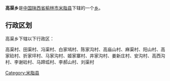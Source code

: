 {{中国乡级行政区
|行政区全称 = 高渠乡
|景观照片文件名 = 
|景观照片描述 = 
|汉语拼音 =
|其他语言 = 
|其他语言名称 = 
|位置图文件名 = 
|位置图描述 = 
|自定义图片=
|上级行政区 = [[陕西省|陕西省]][[榆林市|榆林市]][[米脂县|米脂县]]
|行政区类别 = [[乡级行政区|乡]]
|行政区划代码 = 
|行政区划 = 
|村委会 = 
|居委会 = 
|建置时间 = 
|领导职位 = 
|领导名称 = 
|政府驻地 = 
|毗邻 = 
|地理坐标 = 
|总面积 = 
|总人口 = 
|户籍人口 = 
|户籍人口年份 = 
|常住人口 = 
|常住人口年份 = 
|人口密度 = 
|GDP = 
|邮政编码 = 
|电话区号 = 
|官方网站 = 
|网站名称 = 
}}
'''高渠乡'''是[[中华人民共和国|中国]][[陕西省|陕西省]][[榆林市|榆林市]][[米脂县|米脂县]]下辖的一个[[乡级行政区|乡]]。

== 行政区划 ==
高渠乡下辖以下行政区：

高渠村、田渠村、冯渠村、白家墕村、陈家沟村、高庙山村、麻渠村、阳山村、高家硷村、折家坪村、马家沟村、姬家寨村、井家沟村、姜新庄村、安沟村、高西沟村、李谢硷村、马蹄坬村、李郝山村、刘渠村

{{陕西小作品}}
{{米脂县行政区划}}

[[Category:米脂县|Category:米脂县]]